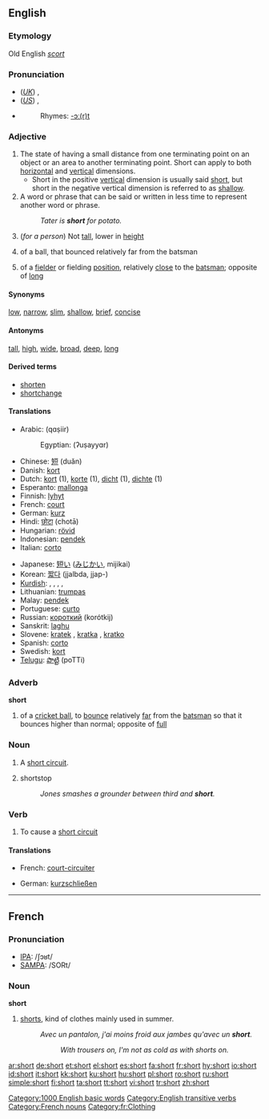 {{wikipedia}}
==English==

{{rank|different|care|war|390|short|able|five|need}}

===Etymology===
Old English ''[[scort]]''

===Pronunciation===
*(''[[Received Pronunciation|UK]]'') {{IPA|/ʃɔːt/}}, {{SAMPA|/SO:t/}}
*(''[[General American|US]]'') {{IPA|/ʃɔɹt/}}, {{SAMPA|/SOrt/}}
*{{audio|en-us-short.ogg|Audio (US)}}
*:Rhymes: [[Rhymes:English:-ɔː(r)t|-ɔː(r)t]]

===Adjective===
{{en-adj|er}}

# The state of having a small distance from one terminating point on an object or an area to another terminating point.  Short can apply to both [[horizontal]] and [[vertical]] dimensions.
#*Short in the positive [[vertical]] dimension is usually said [[short]], but short in the negative vertical dimension is referred to as [[shallow]].
# A word or phrase that can be said or written in less time to represent another word or phrase.
#: ''Tater is '''short''' for potato.''
# (''for a person'') Not [[tall]], lower in [[height]]
# {{cricket}} of a ball, that bounced relatively far from the batsman
# {{cricket}} of a [[fielder]] or fielding [[position]], relatively [[close]] to the [[batsman]]; opposite of [[long]]

====Synonyms====
[[low]], [[narrow]], [[slim]], [[shallow]], [[brief]], [[concise]]

====Antonyms====
[[tall]], [[high]], [[wide]], [[broad]], [[deep]], [[long]]

====Derived terms====
* [[shorten]]
* [[shortchange]]

====Translations====
{{top}}
*Arabic: {{ARchar|[[قصير]]}} (qɑṣiir)
*:Egyptian: {{ARchar|[[قصير]]}} (ʔuṣayyɑr)
*Chinese: [[短]] (duǎn)
*Danish: [[kort]]
*Dutch: [[kort]] (1), [[korte]] (1), [[dicht]] (1), [[dichte]] (1)
*Esperanto: [[mallonga]]
*Finnish: [[lyhyt]]
*French: [[court]]
*German: [[kurz]]
*Hindi: [[छोटा]] (chotā)
*Hungarian: [[rövid]]
*Indonesian: [[pendek]]
*Italian: [[corto]]
{{mid}}
*Japanese: [[短い]] ([[みじかい]], mijikai)
*Korean: [[짧다]] (jjalbda, jjap-)
*[[Kurdish]]: {{trad|ku|kurt}}, {{trad|ku|kin}}, {{trad|ku|qut}}, {{trad|ku|quse}}, {{KUchar|[[کورت]]}}
*Lithuanian: [[trumpas]]
*Malay: [[pendek]]
*Portuguese: [[curto]]
*Russian: [[короткий]] (korótkij)
*Sanskrit: [[laghu]]
*Slovene: [[kratek]] {{m}}, [[kratka]] {{f}}, [[kratko]] {{n}}
*Spanish: [[corto]]
*Swedish: [[kort]]
*[[Telugu]]: [[పొట్టి]] (poTTi)
{{bottom}}

===Adverb===
'''short'''

# {{cricket}} of a [[cricket ball]], to [[bounce]] relatively [[far]] from the [[batsman]] so that it bounces higher than normal; opposite of [[full]]

===Noun===
{{en-noun}}

# A [[short circuit]].
# {{baseball}} shortstop
#: ''Jones smashes a grounder between third and '''short'''.''

===Verb===
{{en-verb}}

# {{transitive}} To cause a [[short circuit]]

====Translations====

{{trans-top|cause a short circuit}}
*French: [[court-circuiter]]
{{trans-mid}}
*German: [[kurzschließen]]
{{trans-bottom}}

[[Category:1000 English basic words]]
[[Category:English transitive verbs]]

----

==French==

===Pronunciation===
*[[w:IPA|IPA]]: /ʃɔʁt/
*[[w:SAMPA|SAMPA]]: /SORt/

===Noun===
'''short'''

# [[shorts]], kind of clothes mainly used in summer.
#: ''Avec un pantalon, j'ai moins froid aux jambes qu'avec un '''short'''.''
#::''With trousers on, I'm not as cold as with shorts on.''

[[Category:French nouns]]
[[Category:fr:Clothing]]

[[ar:short]]
[[de:short]]
[[et:short]]
[[el:short]]
[[es:short]]
[[fa:short]]
[[fr:short]]
[[hy:short]]
[[io:short]]
[[id:short]]
[[it:short]]
[[kk:short]]
[[ku:short]]
[[hu:short]]
[[pl:short]]
[[ro:short]]
[[ru:short]]
[[simple:short]]
[[fi:short]]
[[ta:short]]
[[tt:short]]
[[vi:short]]
[[tr:short]]
[[zh:short]]
